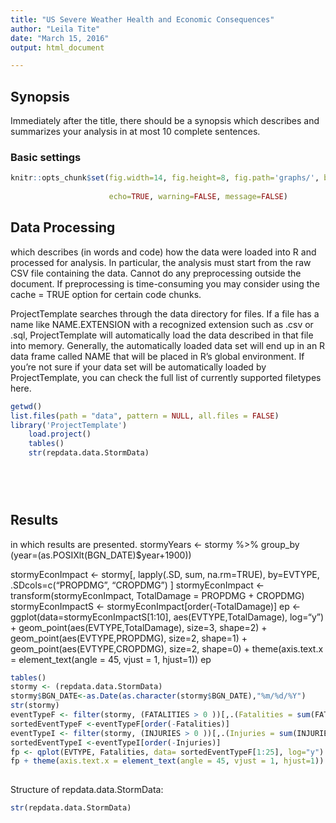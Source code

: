 ```yaml
---
title: "US Severe Weather Health and Economic Consequences"
author: "Leila Tite"
date: "March 15, 2016"
output: html_document

---
```

## Synopsis
Immediately after the title, there should be a synopsis which describes and summarizes your analysis in at most 10 complete sentences.


### Basic settings
```r
knitr::opts_chunk$set(fig.width=14, fig.height=8, fig.path='graphs/', base.url='reports/',
                      
                      echo=TRUE, warning=FALSE, message=FALSE)

```

## Data Processing 
which describes (in words and code) how the data were loaded into R and processed for analysis. In particular, the analysis must start from the raw CSV file containing the data. Cannot do any preprocessing outside the document. If preprocessing is time-consuming you may consider using the cache = TRUE option for certain code chunks.

ProjectTemplate searches through the data directory for files. If a file has a name like NAME.EXTENSION with a recognized extension such as .csv or .sql, ProjectTemplate will automatically load the data described in that file into memory. Generally, the automatically loaded data set will end up in an R data frame called NAME that will be placed in R’s global environment. If you’re not sure if your data set will be automatically loaded by ProjectTemplate, you can check the full list of currently supported filetypes here.

```r
getwd()
list.files(path = "data", pattern = NULL, all.files = FALSE)
library('ProjectTemplate')
	load.project()
	tables()
	str(repdata.data.StormData)

	

	
```
## Results 
in which results are presented.
stormyYears <- stormy %>% group_by (year=(as.POSIXlt(BGN_DATE)$year+1900))

stormyEconImpact <- stormy[, lapply(.SD, sum, na.rm=TRUE), by=EVTYPE, .SDcols=c("PROPDMG", "CROPDMG") ]
stormyEconImpact <- transform(stormyEconImpact, TotalDamage = PROPDMG + CROPDMG)
stormyEconImpactS <- stormyEconImpact[order(-TotalDamage)]
ep <- ggplot(data=stormyEconImpactS[1:10], aes(EVTYPE,TotalDamage), log="y") +
 geom_point(aes(EVTYPE,TotalDamage), size=3, shape=2) +
 geom_point(aes(EVTYPE,PROPDMG), size=2, shape=1) +
 geom_point(aes(EVTYPE,CROPDMG), size=2, shape=0) +
 theme(axis.text.x = element_text(angle = 45, vjust = 1, hjust=1))
ep

```r
tables()
stormy <- (repdata.data.StormData)
stormy$BGN_DATE<-as.Date(as.character(stormy$BGN_DATE),"%m/%d/%Y")
str(stormy)		
eventTypeF <- filter(stormy, (FATALITIES > 0 ))[,.(Fatalities = sum(FATALITIES)), by= EVTYPE]
sortedEventTypeF <-eventTypeF[order(-Fatalities)]
eventTypeI <- filter(stormy, (INJURIES > 0 ))[,.(Injuries = sum(INJURIES)), by= EVTYPE]
sortedEventTypeI <-eventTypeI[order(-Injuries)]	
fp <- qplot(EVTYPE, Fatalities, data= sortedEventTypeF[1:25], log="y")
fp + theme(axis.text.x = element_text(angle = 45, vjust = 1, hjust=1))
	


```

Structure of repdata.data.StormData:

```r
str(repdata.data.StormData)

```

